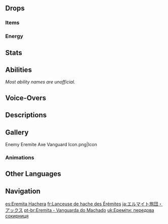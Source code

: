 {{Enemy Infobox
|image    = Enemy Eremite Axe Vanguard.png
|dmgtype  = Physical
|weakpoint = yes
|family   = Other Human Factions
|group    = The Eremites
|type     = Common Enemies
}}
{{Enemy Intro}}

==Drops==
===Items===
{{Drops Table|type=The Eremites (Low-Tier)}}

===Energy===
{{Energy Drops
|hp1   = 60
|p1    = 1
|hp2   = 0
|p2    = 1
}}

==Stats==
{{Enemy Stats
|phys_res     = &minus;20%

|hp_ratio     = 1.6
|hp_type      = 2
|atk_ratio    = 1.6
|atk_type     = 2
}}

==Abilities==
''Most ability names are unofficial.''
{{Enemy Attacks
|name_1      = Sand Throw
|desc_1      = Throws sand at the player, dealing no DMG but applying a visual effect to the player's screen that obscures vision.

|name_2      = Axe Swing
|desc_2      = Performs one or two swings with her axe, dealing '''100% ATK''' as {{Color|Physical DMG}} with each swing.
}}

==Voice-Overs==
{{VO/Enemy
|enemy                   = Eremite Axe Vanguard
|vo_01_00_title          = Entering Battle
|vo_01_01_file           = VO {lang}{name} - Happy To Oblige.ogg
|vo_01_01_tx_en          = Happy to oblige!
|vo_01_01_tx_zh          = 那就玩一会儿吧！
|vo_01_01_rm_zh          = Nà jiù wán yīhuìr ba!
|vo_01_01_tx_ja          = はっ、遊んであげようか！
|vo_01_01_tx_ko          = 조금 놀아보자고!
|vo_01_02_file           = VO {lang}{name} - Sounds Good To Me.ogg
|vo_01_02_tx_en          = Sounds good to me!
|vo_01_02_tx_zh          = 就来试试音吧！
|vo_01_02_rm_zh          = Jiù lái shìshì yīn ba!
|vo_01_02_tx_ja          = この音、試させてもらうよ！
|vo_01_02_tx_ko          = 그럼, 실력 좀 한 번 볼까?

|vo_02_00_title          = Sand Throw
|vo_02_01_file           = VO {lang}{name} - Eat This.ogg
|vo_02_01_tx_en          = Eat this!
|vo_02_01_tx_zh          = 尝过这招吗？
|vo_02_01_rm_zh          = Chángguò zhèzhāo ma?
|vo_02_01_tx_ja          = これはどう？
|vo_02_01_tx_ko          = 이건 어때!

|vo_03_00_title          = Defeated
|vo_03_01_file           = VO {lang}{name} - How Heartless.ogg
|vo_03_01_tx_en          = How... heartless.
|vo_03_01_tx_zh          = 真是…不解风情。
|vo_03_01_rm_zh          = Zhēn shì... bùjiě-fēngqíng.
|vo_03_01_tx_ja          = まったく風情に欠けるね。
|vo_03_01_tx_ko          = 정말… 인정사정 없군
}}

==Descriptions==
{{Description|A member of a loosely-organized mercenary corps from the golden desert sands. Will work for anyone as long as the pay is good.<br>These ax-wielding ladies often wade into the slaughter without fear, creating openings for their comrades to capitalize on.<br>They will sometimes sit by the fireside in their sand-swept homeland and play songs that were lost in that golden sea.|[[Archive]]}}

==Gallery==
<gallery>
Enemy Eremite Axe Vanguard Icon.png|Icon
</gallery>

===Animations===
{{Preview
|file1    = Eremite Axe Vanguard Feeding
|caption1 = Feeding
|file2    = Eremite Axe Vanguard Tuning
|caption2 = Tuning
|file3    = Eremite Axe Vanguard Playing
|caption3 = Playing
|file4    = Eremite Axe Vanguard Aggro
|caption4 = Aggro
}}

==Other Languages==
{{Other Languages
|en      = Eremite Axe Vanguard
|zhs     = 镀金旅团・阵前斧手
|zhs_rm  = Dùjīn Lǚtuán - Zhènqián Fǔshǒu
|zht     = 鍍金旅團・陣前斧手
|zht_rm  = Dùjīn Lǚtuán - Zhènqián Fǔshǒu
|zh_tl   = Eremite - Axe Vanguard
|ja      = エルマイト旅団・アックス
|ja_rm   = Erumaito Ryodan - Akkusu
|ja_tl   = Eremite Brigade - Axe
|ko      = {{tt|도금|鍍金}} {{tt|여단|旅團}}・선봉 부월수
|ko_tl   = {{Lex|Eremite|ko}} - Battle-Axe Vanguard
|es      = Eremita Hachera
|es_tl   = Eremite Axewoman
|fr      = Lanceuse de hache des Érémites
|fr_tl   = Axe Thrower of the Eremites
|ru      = Топорник Пустынников
|ru_tl   = Axe-Wielder of the {{Lex|Eremites|ru}}
|th      = Eremite Axe Vanguard
|vi      = Eremite - Rìu Chiến
|vi_tl   = Eremite - Battle Axe
|de      = Goldbrigade – Axtstürmerin
|de_tl   = {{Lex|Eremite|de}} - Axe Striker
|de_note = The female form of striker is used.
|id      = Eremite Axe Vanguard
|pt      = Eremita - Vanguarda do Machado
|pt_tl   = 
|tr      = Münzevi Öncü Baltacı
|tr_tl   = {{Lex|Eremite|tr}} Vanguard Axewoman
|it      = Eremita d'assalto con scure
|it_tl   = 
}}

==Navigation==
{{Enemy Navbox|Common}}

[[es:Eremita Hachera]]
[[fr:Lanceuse de hache des Érémites]]
[[ja:エルマイト旅団・アックス]]
[[pt-br:Eremita - Vanguarda do Machado]]
[[uk:Ереміти: передова сокирниця]]